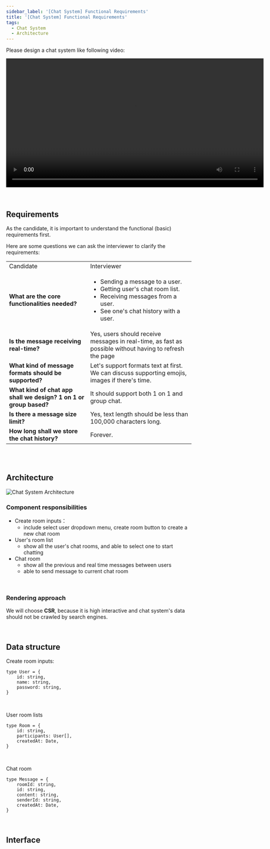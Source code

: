 ```yaml
---
sidebar_label: '[Chat System] Functional Requirements'
title: '[Chat System] Functional Requirements'
tags:
  - Chat System
  - Architecture
---
```



Please design a chat system like following video:

<video
    controls
    width="700px"
    src="https://github.com/user-attachments/assets/8316b8db-1616-4842-b5e2-182e083446c1"
    alt="Chat System Functional Requirements"
/>


&nbsp;

## Requirements

As the candidate, it is important to understand the functional (basic) requirements first.

Here are some questions we can ask the interviewer to clarify the requirements:

<table>
  <tr>
    <td>Candidate</td>
    <td>Interviewer</td>
  </tr>
  <tr>
    <td>
      <b>What are the core functionalities needed?</b>
    </td>
    <td>
      <ul>
        <li>Sending a message to a user.</li>
        <li>Getting user's chat room list.</li>
        <li>Receiving messages from a user.</li>
        <li>See one's chat history with a user.</li>
      </ul>
    </td>
  </tr>
  <tr>
    <td>
      <b>Is the message receiving real-time?</b>
    </td>
    <td>
      Yes, users should receive messages in real-time, as fast as possible without having to refresh the page
    </td>
  </tr>
  <tr>
    <td>
      <b>What kind of message formats should be supported?</b>
    </td>
    <td>
      Let's support formats text at first. We can discuss supporting emojis, images if there's time.
    </td>
  </tr>
  <tr>
    <td>
      <b>What kind of chat app shall we design? 1 on 1 or group based?</b>
    </td>
    <td>
      It should support both 1 on 1 and group chat.
    </td>
  </tr>
  <tr>
    <td>
      <b>Is there a message size limit?</b>
    </td>
    <td>
        Yes, text length should be less than 100,000 characters long.
    </td>
  </tr>
  <tr>
    <td>
      <b>How long shall we store the chat history?</b>
    </td>
    <td>
      Forever.
    </td>
  </tr>
</table>


<br />
<br />

## Architecture

<img src="/img/chat-system-architecture.png" alt="Chat System Architecture" />

### Component responsibilities

- Create room inputs：
  - include select user dropdown menu, create room button to create a new chat room
- User's room list
  - show all the user's chat rooms, and able to select one to start chatting
- Chat room
  - show all the previous and real time messages between users
  - able to send message to current chat room

<br />

### Rendering approach

We will choose <b>CSR</b>, because it is high interactive and chat system's data should not be crawled by search engines.

<br />


## Data structure

Create room inputs:

```tsx
type User = {
    id: string,
    name: string,
    password: string,
}
```

<br />

User room lists

```tsx
type Room = {
    id: string,
    participants: User[],
    createdAt: Date,
}
```

<br />

Chat room

```tsx
type Message = {
    roomId: string,
    id: string,
    content: string,
    senderId: string,
    createdAt: Date,
}
```

<br />

## Interface